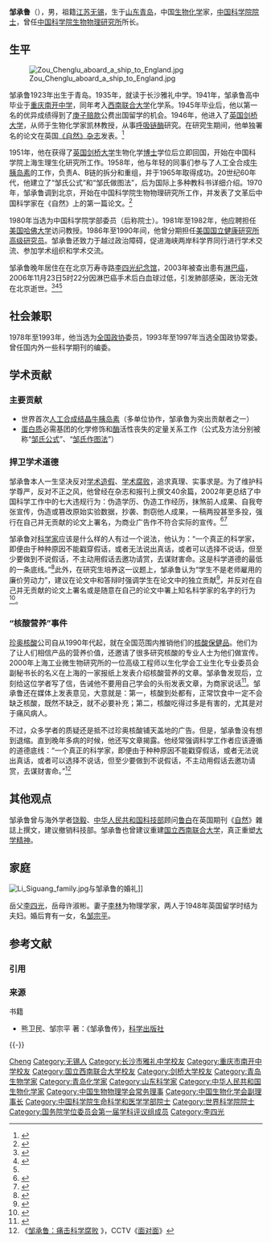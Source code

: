 {{Infobox_Person
|name = 邹承鲁
|image= Zou Chenglu.jpg
|box_width= 
|occupation= 
|period = 
|birth_name=
|other_names =
|Sex = 男
|birth_date= 1923年5月17日
|birth_place= {{ROC-1912|青岛市}}
|death_date= {{Death date and age|2006|11|23|1923|5|17}}
|death_place= {{PRC}}[[北京市|北京市]]
|nationality = {{PRC}}
|residence =
|party =
|religion =
|spouse = [[李林_(物理学家)|李林]]（[[李四光|李四光]]之女）
|relatives = 女儿：[[邹宗平|邹宗平]]
|education= 
|past = 
{{Infobox_People_CAS
|学部 = 生命科学和医学学部
|专业 = 生物化学
|当选年 = 1980年
}}
|work =
|awards=
* 1992年，获[[第三世界科学院生物学奖|第三世界科学院生物学奖]]。
* 第二、三届[[国家自然科学一等奖|国家自然科学一等奖]]。
* 1989年，获[[陈嘉庚奖|陈嘉庚奖]]。
}}

'''邹承鲁'''（{{bd|1923年|5月17日|2006年|11月23日|catIdx=Z邹}}），男，祖籍[[江苏省|江苏]][[无锡市|无锡]]，生于[[山东|山东]][[青岛市|青岛]]，中国[[生物化学|生物化学]]家，[[中国科学院院士|中国科学院院士]]，曾任[[中国科学院生物物理研究所|中国科学院生物物理研究所]]所长。

== 生平 ==
[[File:Zou_Chenglu_aboard_a_ship_to_England.jpg|thumb]]

邹承鲁1923年出生于青岛。1935年，就读于长沙雅礼中学。1941年，邹承鲁高中毕业于[[重庆南开中学|重庆南开中学]]，同年考入[[国立西南联合大学|西南联合大学]]化学系。1945年毕业后，他以第一名的优异成绩得到了[[庚子赔款|庚子赔款]]公费出国留学的机会。1946年，他进入了[[英国|英国]][[剑桥大学|剑桥大学]]，从师于生物化学家凯林教授，从事[[呼吸链酶|呼吸链酶]]研究。在研究生期间，他单独署名的论文在英国[[自然_(期刊)|《自然》杂志]]发表。<ref name=":0">{{Cite news|url=http://news.sina.com.cn/c/2006-11-30/114911663671.shtml|title=中国生化界泰斗邹承鲁：一个说真话的人走了|author=赵凌|date=2006-11-30|work=[[南方周末|南方周末]]|accessdate=|archive-date=2018-05-13|archive-url=https://web.archive.org/web/20180513011503/http://news.sina.com.cn/c/2006-11-30/114911663671.shtml|dead-url=no|language=zh}}</ref>

1951年，他在获得了[[英国|英国]][[剑桥大学|剑桥大学]]生物化学[[博士|博士]]学位后立即回国，开始在中国科学院上海生理生化研究所工作。1958年，他与年轻的同事们参与了人工全合成[[牛胰岛素|牛胰岛素]]的工作，负责A、B链的拆分和重组，并于1965年取得成功。20世纪60年代，他建立了“邹氏公式”和“邹氏做图法”，后为国际上多种教科书详细介绍。1970年，邹承鲁调到北京，开始在中国科学院生物物理研究所工作，并发表了文革后中国科学家在《自然》上的第一篇论文。<ref>{{cite journal |author1=Yen-Sen Ho |author2=Chen-Lu Tsou |title=Formation of a new fluorophore on irradiation of carboxymethylated D-glyceraldehyde-3-phosphate dehydrogenase |journal=Nature |date=1979 |issue=277 |pages=245-246 |doi=10.1038/277245a0 |url=https://www.nature.com/articles/277245a0}}</ref>

1980年当选为中国科学院学部委员（后称院士）。1981年至1982年，他应聘担任[[美国|美国]][[哈佛大学|哈佛大学]]访问教授。1986年至1990年间，他曾分期担任[[美国国立健康研究所|美国国立健康研究所]][[高级研究员|高级研究员]]。邹承鲁还致力于越过政治障碍，促进海峡两岸科学界同行进行学术交流、参加学术组织和学术交流。

邹承鲁晚年居住在在北京万寿寺路[[李四光纪念馆_(北京)|李四光纪念馆]]，2003年被查出患有[[淋巴癌|淋巴癌]]，2006年11月23日5时22分因淋巴癌手术后白血球过低，引发肺部感染，医治无效在北京逝世。<ref>{{cite news|url=http://tech.sina.com.cn/d/2006-11-24/09491254724.shtml|title=沉痛悼念邹承鲁先生|publisher=[[中国科学院生物物理研究所|中国科学院生物物理研究所]]|date=2006-11-24|accessdate=2021-01-15|archive-date=2021-01-22|archive-url=https://web.archive.org/web/20210122041155/http://tech.sina.com.cn/d/2006-11-24/09491254724.shtml|dead-url=no}}</ref><ref>{{cite news|url=http://tech.sina.com.cn/d/2006-11-24/17121255809.shtml|title=女儿邹宗平：父亲一直都敢于接受挑战|work=[[光明日报|光明日报]]|date=2006-11-24|accessdate=2021-01-15}}</ref><ref name=":0" />

== 社会兼职 ==
1978年至1993年，他当选为[[全国政协|全国政协]]委员，1993年至1997年当选全国政协常委。曾任国内外一些科学期刊的编委。

== 学术贡献 ==
=== 主要贡献 ===
* 世界首次[[人工合成结晶牛胰岛素|人工合成结晶牛胰岛素]]（多单位协作，邹承鲁为突出贡献者之一）
* [[蛋白质|蛋白质]]必需基团的化学修饰和[[酶|酶]]活性丧失的定量关系工作（公式及方法分别被称“[[邹氏公式|邹氏公式]]”、“[[邹氏作图法|邹氏作图法]]”）

=== 捍卫学术道德 ===
邹承鲁本人一生坚决反对[[学术造假|学术造假]]、[[学术腐败|学术腐败]]，追求真理、实事求是。为了维护科学尊严，反对不正之风，他曾经在杂志和报刊上撰文40余篇，2002年更总结了中国科学工作中的七大违规行为：伪造学历、伪造工作经历，抹煞前人成果、自我夸张宣传，伪造或篡改原始实验数据，抄袭、剽窃他人成果，一稿两投甚至多投，强行在自己并无贡献的论文上署名，为商业广告作不符合实际的宣传。<ref>{{cite news|url=http://news.sohu.com/21/85/news200638521.shtml|title=中科院院士归纳科学工作中现存的七大违规行为|publisher=[[中国新闻网|中国新闻网]]|date=2002-04-28|accessdate=2021-01-15|archive-date=2005-05-07|archive-url=https://web.archive.org/web/20050507073626/http://news.sohu.com/21/85/news200638521.shtml|dead-url=no}}</ref><ref>{{Cite journal|title=必须严肃处理学术腐败事件|url=https://kns.cnki.net/kcms/detail/detail.aspx?dbcode=CJFD&filename=MZKX200605003|last=邹|first=承鲁|date=2006|journal=民主与科学|accessdate=2021-11-29|issue=05|pages=11–12|issn=1003-0026|archive-date=2021-11-29|archive-url=https://web.archive.org/web/20211129104522/https://kns.cnki.net/kcms/detail/detail.aspx?dbcode=CJFD&filename=MZKX200605003|dead-url=no}}</ref>

邹承鲁对[[科学家|科学家]]应该是什么样的人有过一个说法，他认为：“一个真正的科学家，即便由于种种原因不能戳穿假话，或者无法说出真话，或者可以选择不说话，但至少要做到不说假话，不主动用假话去邀功请赏，去谋财害命。这是科学道德的最低的一条底线。”<ref>{{Cite web |url=http://www.guokr.com/article/439923/ |title=果壳网：国家自然科学奖一等奖都颁给过谁？ 2015-02-05 |accessdate=2015-02-08 |archive-date=2015-02-08 |archive-url=https://web.archive.org/web/20150208103043/http://www.guokr.com/article/439923/ |dead-url=no }}</ref>此外，在研究生培养这一议题上，邹承鲁认为“学生不是老师雇用的廉价劳动力”，建议在论文中和答辩时强调学生在论文中的独立贡献<ref>{{cite web|url=https://cul.sohu.com/20061201/n246731439.shtml|title=邹承鲁:研究生培养问题|publisher=北方网|date=2006-12-01|accessdate=2021-01-15|archive-date=2021-01-16|archive-url=https://web.archive.org/web/20210116102535/https://cul.sohu.com/20061201/n246731439.shtml|dead-url=no}}</ref>，并反对在自己并无贡献的论文上署名或是随意在自己的论文中署上知名科学家的名字的行为<ref>{{cite news|url=http://tech.sina.com.cn/d/2006-11-24/16411255764.shtml|title=邹承鲁：学术道德的捍卫者|publisher=人民日报海外版|date=2006-11-24|accessdate=2021-01-15|archive-date=2021-01-15|archive-url=https://web.archive.org/web/20210115140738/http://tech.sina.com.cn/d/2006-11-24/16411255764.shtml|dead-url=no}}</ref>。

===“核酸营养”事件 ===
[[珍奥核酸|珍奥核酸]]公司自从1990年代起，就在全国范围内推销他们的[[核酸|核酸]][[保健品|保健品]]。他们为了让人们相信产品的营养价值，还邀请了很多研究核酸的专业人士为他们做宣传。2000年上海工业微生物研究所的一位高级工程师以生化学会工业生化专业委员会副秘书长的名义在上海的一家报纸上发表介绍核酸营养的文章。邹承鲁发现后，立刻给这位学者写了信，告诫他不要用自己学会的头衔发表文章，为商家说话<ref>{{cite web|author=李虎军; 朱鹏程|url=http://learning.sohu.com/07/62/article214416207.shtml|title=邹承鲁：“核酸风波”不是学术之争|publisher=[[南方周末|南方周末]]|date=2001-08-24|accessdate=2018-07-21|archive-url=https://web.archive.org/web/20120511032646/http://learning.sohu.com/07/62/article214416207.shtml|archive-date=2012-05-11|dead-url=yes}}</ref>。邹承鲁还在媒体上发表意见，大意就是：第一，核酸到处都有，正常饮食中一定不会缺乏核酸，既然不缺乏，就不必要补充；第二，核酸吃得过多是有害的，尤其是对于痛风病人。

不过，众多学者的质疑还是抵不过珍奥核酸铺天盖地的广告。但是，邹承鲁没有想到退缩。直到晚年多病的时候，他还写文章揭露。他经常强调科学工作者应该遵循的道德底线：“一个真正的科学家，即便由于种种原因不能戳穿假话，或者无法说出真话，或者可以选择不说话，但至少要做到不说假话，不主动用假话去邀功请赏，去谋财害命。”<ref>《[http://www.cctv.com/news/science/20031013/100322_2.shtml 邹承鲁：痛击科学腐败] {{Wayback|url=http://www.cctv.com/news/science/20031013/100322_2.shtml |date=20040812163822 }}》，CCTV《[[面对面|面对面]]》</ref>

== 其他观点 ==
邹承鲁曾与海外学者[[饶毅|饶毅]]、[[中华人民共和国科技部|中华人民共和国科技部]]顾问[[鲁白|鲁白]]在英国期刊《[[自然_(期刊)|自然]]》雜誌上撰文，建议撤销科技部。邹承鲁也曾建议重建[[国立西南联合大学|国立西南联合大学]]，真正重塑[[大学精神|大学精神]]。

== 家庭 ==
[[File:Li_Siguang_family.jpg|thumb]]与邹承鲁的婚礼]]

岳父[[李四光|李四光]]，岳母许淑彬。妻子[[李林_(物理学家)|李林]]为物理学家，两人于1948年英国留学时结为夫妇。婚后育有一女，名[[邹宗平|邹宗平]]。

== 参考文献 ==
=== 引用 ===
{{Reflist|2}}

=== 来源 ===
; 书籍
* 熊卫民、邹宗平 著：《邹承鲁传》，[[科学出版社|科学出版社]]

{{-}}
{{中国科学院生命科学和医学学部院士}}
{{国务院学位委员会第一届学科评议组/理学}}
{{Navboxes
| title  = 邹承鲁在[[中国生物物理学会|中国生物物理学会]]的职务
| list1  =
{{中国生物物理学会第一届理事会}}
{{中国生物物理学会第二届理事会}}
{{中国生物物理学会第三届理事会}}
}}
{{Navboxes
| title  = 邹承鲁在[[中国生物化学与分子生物学会|中国生物化学与分子生物学会]]的职务
| list1  =
{{中国生物化学会第一届理事会}}
{{中国生物化学会第二届理事会}}
{{中国生物化学会第三届理事会}}
}}

{{Authority control}}
{{DEFAULTSORT:Z}}
[[Category:邹姓|Cheng]]
[[Category:无锡人|Category:无锡人]]
[[Category:长沙市雅礼中学校友|Category:长沙市雅礼中学校友]]
[[Category:重庆市南开中学校友|Category:重庆市南开中学校友]]
[[Category:国立西南联合大学校友|Category:国立西南联合大学校友]]
[[Category:剑桥大学校友|Category:剑桥大学校友]]
[[Category:青岛生物学家|Category:青岛生物学家]]
[[Category:青岛化学家|Category:青岛化学家]]
[[Category:山东科学家|Category:山东科学家]]
[[Category:中华人民共和国生物化学家|Category:中华人民共和国生物化学家]]
[[Category:中国生物物理学会常务理事|Category:中国生物物理学会常务理事]]
[[Category:中国生物化学会副理事长|Category:中国生物化学会副理事长]]
[[Category:中国科学院生命科学和医学学部院士|Category:中国科学院生命科学和医学学部院士]]
[[Category:世界科学院院士|Category:世界科学院院士]]
[[Category:国务院学位委员会第一届学科评议组成员|Category:国务院学位委员会第一届学科评议组成员]]
[[Category:李四光|Category:李四光]]